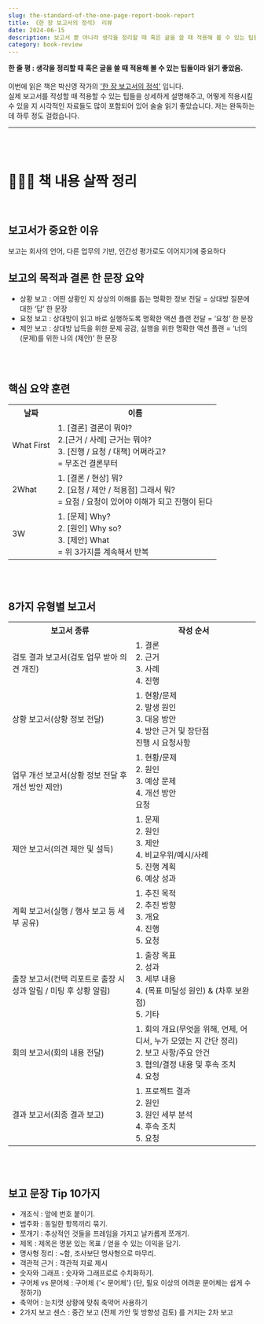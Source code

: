 ```yaml
---
slug: the-standard-of-the-one-page-report-book-report
title: 《한 장 보고서의 정석》 리뷰
date: 2024-06-15
description: 보고서 뿐 아니라 생각을 정리할 때 혹은 글을 쓸 때 적용해 볼 수 있는 팁들이 담긴 책
category: book-review
---
```


<b>한 줄 평 : 생각을 정리할 때 혹은 글을 쓸 때 적용해 볼 수 있는 팁들이라 읽기 좋았음.</b> <br /> <br />
이번에 읽은 책은 박신영 작가의 ['한 장 보고서의 정석'](https://product.kyobobook.co.kr/detail/S000001302294) 입니다. <br />
실제 보고서를 작성할 때 적용할 수 있는 팁들을 상세하게 설명해주고, 어떻게 적용시킬 수 있을 지 시각적인 자료들도 많이 포함되어 있어 술술 읽기 좋았습니다.
저는 완독하는 데 하루 정도 걸렸습니다.
<br />

---

<br /> <br />

# 👩🏻‍💻 책 내용 살짝 정리
<br />

## 보고서가 중요한 이유
보고는 회사의 언어, 다른 업무의 기반, 인간성 평가로도 이어지기에 중요하다
<br />

## 보고의 목적과 결론 한 문장 요약
<ul>
    <li>상황 보고 : 어떤 상황인 지 상상의 이해를 돕는 명확한 정보 전달 = 상대방 질문에 대한 ‘답’ 한 문장</li>
    <li>요청 보고 : 상대방이 읽고 바로 실행하도록 명확한 액션 플랜 전달 = ‘요청’ 한 문장</li>
    <li>제안 보고 : 상대방 납득을 위한 문제 공감, 실행을 위한 명확한 액션 플랜 = ‘너의 (문제)를 위한 나의 (제안)’ 한 문장</li>
</ul>
<br /> <br />

## 핵심 요약 훈련
<table>
    <tr>
        <th scope="col">날짜</th>
        <th scope="col">이름</th>
    </tr>
    <tr>
        <td>What First</td>
        <td>1. [결론] 결론이 뭐야? <br /> 2.[근거 / 사례] 근거는 뭐야? <br />  3. [진행 / 요청 / 대책] 어쩌라고? <br /> = 무조건 결론부터</td>
    </tr>
    <tr>
        <td>2What</td>
        <td>1. [결론 / 현상] 뭐? <br /> 2. [요청 / 제안 / 적용점] 그래서 뭐? <br /> = 요점 / 요청이 있어야 이해가 되고 진행이 된다</td>
    </tr>
    <tr>
        <td>3W</td>
        <td>1. [문제] Why? <br /> 2. [원인] Why so? <br /> 3. [제안] What <br /> = 위 3가지를 계속해서 반복</td>
    </tr>
</table>
<br /> <br />

## 8가지 유형별 보고서
<table>
    <tr>
        <th scope="col">보고서 종류</th>
        <th scope="col">작성 순서</th>
    </tr>
    <tr>
        <td>검토 결과 보고서(검토 업무 받아 의견 개진)</td>
        <td>1. 결론 <br /> 2. 근거 <br /> 3. 사례 <br/> 4. 진행</td>
    </tr>
    <tr>
        <td>상황 보고서(상황 정보 전달)</td>
        <td>1. 현황/문제 <br /> 2. 발생 원인 <br /> 3. 대응 방안 <br/> 4. 방안 근거 및 장단점 <br /> 진행 시 요청사항</td>
    </tr>
    <tr>
        <td>업무 개선 보고서(상황 정보 전달 후 개선 방안 제안)</td>
        <td>1. 현황/문제 <br /> 2. 원인 <br /> 3. 예상 문제 <br/> 4. 개선 방안 <br /> 요청 </td>
    </tr>
    <tr>
        <td>제안 보고서(의견 제안 및 설득)</td>
        <td>1. 문제 <br /> 2. 원인 <br /> 3. 제안 <br/> 4. 비교우위/예시/사례<br/>5. 진행 계획<br/>6. 예상 성과</td>
    </tr>
    <tr>
        <td>계획 보고서(실행 / 행사 보고 등 세부 공유)</td>
        <td>1. 추진 목적 <br /> 2. 추진 방향 <br /> 3. 개요 <br/> 4. 진행<br/>5. 요청</td>
    </tr>
    <tr>
        <td>출장 보고서(컨택 리포트로 출장 시 성과 알림 / 미팅 후 상황 알림)</td>
        <td>1. 출장 목표 <br /> 2. 성과 <br /> 3. 세부 내용 <br/> 4. (목표 미달성 원인) & (차후 보완점) <br/>5. 기타</td>
    </tr>
    <tr>
        <td>회의 보고서(회의 내용 전달)</td>
        <td>1. 회의 개요(무엇을 위해, 언제, 어디서, 누가 모였는 지 간단 정리) <br /> 2. 보고 사항/주요 안건 <br /> 3. 협의/결정 내용 및 후속 조치 <br/> 4. 요청</td>
    </tr>
    <tr>
        <td>결과 보고서(최종 결과 보고)</td>
        <td>1. 프로젝트 결과 <br /> 2. 원인 <br /> 3. 원인 세부 분석 <br/> 4. 후속 조치 <br/> 5. 요청</td>
    </tr>
</table>
<br /> <br />

## 보고 문장 Tip 10가지
<ul>
    <li>개조식 : 앞에 번호 붙이기.</li>
    <li>범주화 : 동일한 항목끼리 묶기.</li>
    <li>쪼개기 : 추상적인 것들을 프레임을 가지고 날카롭게 쪼개기.</li>
    <li>제목 : 제목은 명분 있는 목표 / 얻을 수 있는 이익을 담기.</li>
    <li>명사형 정리 : ~함, 조사보단 명사형으로 마무리.</li>
    <li>객관적 근거 : 객관적 자료 제시</li>
    <li>숫자와 그래프 : 숫자와 그래프로로 수치화하기.</li>
    <li>구어체 vs 문어체 : 구어체 {'< 문어체'} (단, 필요 이상의 어려운 문어체는 쉽게 수정하기)</li>
    <li>축약어 : 눈치껏 상황에 맞춰 축약어 사용하기</li>
    <li>2가지 보고 센스 : 중간 보고 (전체 가안 및 방향성 검토) 를 거치는 2차 보고</li>
</ul>
